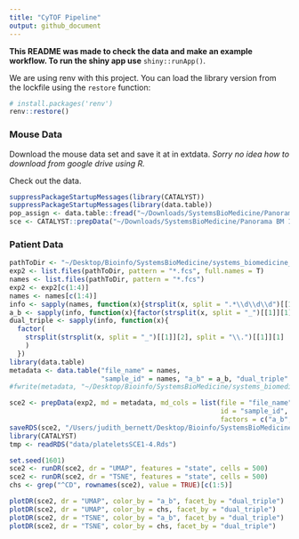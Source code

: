 ```yaml
---
title: "CyTOF Pipeline"
output: github_document
---
```


**This README was made to check the data and make an example workflow. To run the shiny app use** `shiny::runApp()`.

We are using renv with this project. You can load the library version from the lockfile using the `restore` function:

```r
# install.packages('renv')
renv::restore()
```


### Mouse Data

Download the mouse data set and save it at in extdata. _Sorry no idea how to download from google drive using R._ 

Check out the data. 

```r
suppressPackageStartupMessages(library(CATALYST))
suppressPackageStartupMessages(library(data.table))
pop_assign <- data.table::fread("~/Downloads/SystemsBioMedicine/Panorama BM 1-10/population_assignments.txt", header = FALSE)
sce <- CATALYST::prepData("~/Downloads/SystemsBioMedicine/Panorama BM 1-10/")
```

### Patient Data

```r
pathToDir <- "~/Desktop/Bioinfo/SystemsBioMedicine/systems_biomedicine_spill_applied_fcs_files/"
exp2 <- list.files(pathToDir, pattern = "*.fcs", full.names = T)
names <- list.files(pathToDir, pattern = "*.fcs")
exp2 <- exp2[c(1:4)]
names <- names[c(1:4)]
info <- sapply(names, function(x){strsplit(x, split = ".*\\d\\d\\d")[[1]][2]})
a_b <- sapply(info, function(x){factor(strsplit(x, split = "_")[[1]][1])})
dual_triple <- sapply(info, function(x){
  factor(
    strsplit(strsplit(x, split = "_")[[1]][2], split = "\\.")[[1]][1]
    )
  })
library(data.table)
metadata <- data.table("file_name" = names, 
                       "sample_id" = names, "a_b" = a_b, "dual_triple" = dual_triple)
#fwrite(metadata, "~/Desktop/Bioinfo/SystemsBioMedicine/systems_biomedicine_spill_applied_fcs_files/metadata1-4.csv", quote = F)

sce2 <- prepData(exp2, md = metadata, md_cols = list(file = "file_name", 
                                                     id = "sample_id", 
                                                     factors = c("a_b", "dual_triple")))
saveRDS(sce2, "/Users/judith_bernett/Desktop/Bioinfo/SystemsBioMedicine/cytof/data/plateletsSCE1-4.Rds")
library(CATALYST)
tmp <- readRDS("data/plateletsSCE1-4.Rds")
```

```r
set.seed(1601)
sce2 <- runDR(sce2, dr = "UMAP", features = "state", cells = 500)
sce2 <- runDR(sce2, dr = "TSNE", features = "state", cells = 500)
chs <- grep("^CD", rownames(sce2), value = TRUE)[c(1:5)]

plotDR(sce2, dr = "UMAP", color_by = "a_b", facet_by = "dual_triple")
plotDR(sce2, dr = "UMAP", color_by = chs, facet_by = "dual_triple")
plotDR(sce2, dr = "TSNE", color_by = "a_b", facet_by = "dual_triple")
plotDR(sce2, dr = "TSNE", color_by = chs, facet_by = "dual_triple")
```


